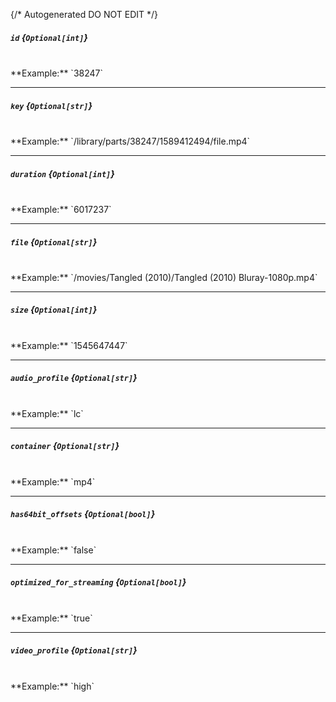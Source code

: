 {/* Autogenerated DO NOT EDIT  */}
##### `id` *{`Optional[int]`}*
<br/>
**Example:** `38247`

---
##### `key` *{`Optional[str]`}*
<br/>
**Example:** `/library/parts/38247/1589412494/file.mp4`

---
##### `duration` *{`Optional[int]`}*
<br/>
**Example:** `6017237`

---
##### `file` *{`Optional[str]`}*
<br/>
**Example:** `/movies/Tangled (2010)/Tangled (2010) Bluray-1080p.mp4`

---
##### `size` *{`Optional[int]`}*
<br/>
**Example:** `1545647447`

---
##### `audio_profile` *{`Optional[str]`}*
<br/>
**Example:** `lc`

---
##### `container` *{`Optional[str]`}*
<br/>
**Example:** `mp4`

---
##### `has64bit_offsets` *{`Optional[bool]`}*
<br/>
**Example:** `false`

---
##### `optimized_for_streaming` *{`Optional[bool]`}*
<br/>
**Example:** `true`

---
##### `video_profile` *{`Optional[str]`}*
<br/>
**Example:** `high`


